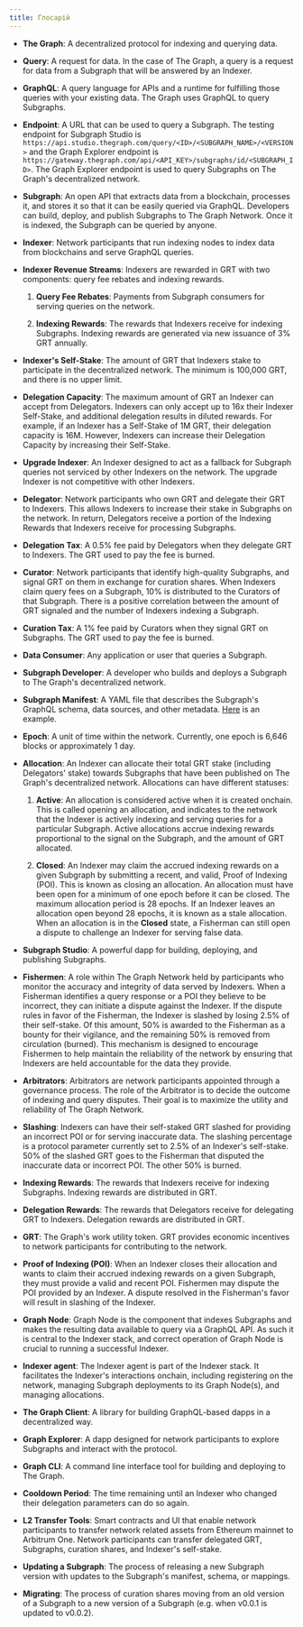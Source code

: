 ```yaml
---
title: Глосарій
---
```


- **The Graph**: A decentralized protocol for indexing and querying data.

- **Query**: A request for data. In the case of The Graph, a query is a request for data from a Subgraph that will be answered by an Indexer.

- **GraphQL**: A query language for APIs and a runtime for fulfilling those queries with your existing data. The Graph uses GraphQL to query Subgraphs.

- **Endpoint**: A URL that can be used to query a Subgraph. The testing endpoint for Subgraph Studio is `https://api.studio.thegraph.com/query/<ID>/<SUBGRAPH_NAME>/<VERSION>` and the Graph Explorer endpoint is `https://gateway.thegraph.com/api/<API_KEY>/subgraphs/id/<SUBGRAPH_ID>`. The Graph Explorer endpoint is used to query Subgraphs on The Graph's decentralized network.

- **Subgraph**: An open API that extracts data from a blockchain, processes it, and stores it so that it can be easily queried via GraphQL. Developers can build, deploy, and publish Subgraphs to The Graph Network. Once it is indexed, the Subgraph can be queried by anyone.

- **Indexer**: Network participants that run indexing nodes to index data from blockchains and serve GraphQL queries.

- **Indexer Revenue Streams**: Indexers are rewarded in GRT with two components: query fee rebates and indexing rewards.
  1. **Query Fee Rebates**: Payments from Subgraph consumers for serving queries on the network.

  2. **Indexing Rewards**: The rewards that Indexers receive for indexing Subgraphs. Indexing rewards are generated via new issuance of 3% GRT annually.

- **Indexer's Self-Stake**: The amount of GRT that Indexers stake to participate in the decentralized network. The minimum is 100,000 GRT, and there is no upper limit.

- **Delegation Capacity**: The maximum amount of GRT an Indexer can accept from Delegators. Indexers can only accept up to 16x their Indexer Self-Stake, and additional delegation results in diluted rewards. For example, if an Indexer has a Self-Stake of 1M GRT, their delegation capacity is 16M. However, Indexers can increase their Delegation Capacity by increasing their Self-Stake.

- **Upgrade Indexer**: An Indexer designed to act as a fallback for Subgraph queries not serviced by other Indexers on the network. The upgrade Indexer is not competitive with other Indexers.

- **Delegator**: Network participants who own GRT and delegate their GRT to Indexers. This allows Indexers to increase their stake in Subgraphs on the network. In return, Delegators receive a portion of the Indexing Rewards that Indexers receive for processing Subgraphs.

- **Delegation Tax**: A 0.5% fee paid by Delegators when they delegate GRT to Indexers. The GRT used to pay the fee is burned.

- **Curator**: Network participants that identify high-quality Subgraphs, and signal GRT on them in exchange for curation shares. When Indexers claim query fees on a Subgraph, 10% is distributed to the Curators of that Subgraph. There is a positive correlation between the amount of GRT signaled and the number of Indexers indexing a Subgraph.

- **Curation Tax**: A 1% fee paid by Curators when they signal GRT on Subgraphs. The GRT used to pay the fee is burned.

- **Data Consumer**: Any application or user that queries a Subgraph.

- **Subgraph Developer**: A developer who builds and deploys a Subgraph to The Graph's decentralized network.

- **Subgraph Manifest**: A YAML file that describes the Subgraph's GraphQL schema, data sources, and other metadata. [Here](https://github.com/graphprotocol/example-subgraph/blob/master/subgraph.yaml) is an example.

- **Epoch**: A unit of time within the network. Currently, one epoch is 6,646 blocks or approximately 1 day.

- **Allocation**: An Indexer can allocate their total GRT stake (including Delegators' stake) towards Subgraphs that have been published on The Graph's decentralized network. Allocations can have different statuses:
  1. **Active**: An allocation is considered active when it is created onchain. This is called opening an allocation, and indicates to the network that the Indexer is actively indexing and serving queries for a particular Subgraph. Active allocations accrue indexing rewards proportional to the signal on the Subgraph, and the amount of GRT allocated.

  2. **Closed**: An Indexer may claim the accrued indexing rewards on a given Subgraph by submitting a recent, and valid, Proof of Indexing (POI). This is known as closing an allocation. An allocation must have been open for a minimum of one epoch before it can be closed. The maximum allocation period is 28 epochs. If an Indexer leaves an allocation open beyond 28 epochs, it is known as a stale allocation. When an allocation is in the **Closed** state, a Fisherman can still open a dispute to challenge an Indexer for serving false data.

- **Subgraph Studio**: A powerful dapp for building, deploying, and publishing Subgraphs.

- **Fishermen**: A role within The Graph Network held by participants who monitor the accuracy and integrity of data served by Indexers. When a Fisherman identifies a query response or a POI they believe to be incorrect, they can initiate a dispute against the Indexer. If the dispute rules in favor of the Fisherman, the Indexer is slashed by losing 2.5% of their self-stake. Of this amount, 50% is awarded to the Fisherman as a bounty for their vigilance, and the remaining 50% is removed from circulation (burned). This mechanism is designed to encourage Fishermen to help maintain the reliability of the network by ensuring that Indexers are held accountable for the data they provide.

- **Arbitrators**: Arbitrators are network participants appointed through a governance process. The role of the Arbitrator is to decide the outcome of indexing and query disputes. Their goal is to maximize the utility and reliability of The Graph Network.

- **Slashing**: Indexers can have their self-staked GRT slashed for providing an incorrect POI or for serving inaccurate data. The slashing percentage is a protocol parameter currently set to 2.5% of an Indexer's self-stake. 50% of the slashed GRT goes to the Fisherman that disputed the inaccurate data or incorrect POI. The other 50% is burned.

- **Indexing Rewards**: The rewards that Indexers receive for indexing Subgraphs. Indexing rewards are distributed in GRT.

- **Delegation Rewards**: The rewards that Delegators receive for delegating GRT to Indexers. Delegation rewards are distributed in GRT.

- **GRT**: The Graph's work utility token. GRT provides economic incentives to network participants for contributing to the network.

- **Proof of Indexing (POI)**: When an Indexer closes their allocation and wants to claim their accrued indexing rewards on a given Subgraph, they must provide a valid and recent POI. Fishermen may dispute the POI provided by an Indexer. A dispute resolved in the Fisherman's favor will result in slashing of the Indexer.

- **Graph Node**: Graph Node is the component that indexes Subgraphs and makes the resulting data available to query via a GraphQL API. As such it is central to the Indexer stack, and correct operation of Graph Node is crucial to running a successful Indexer.

- **Indexer agent**: The Indexer agent is part of the Indexer stack. It facilitates the Indexer's interactions onchain, including registering on the network, managing Subgraph deployments to its Graph Node(s), and managing allocations.

- **The Graph Client**: A library for building GraphQL-based dapps in a decentralized way.

- **Graph Explorer**: A dapp designed for network participants to explore Subgraphs and interact with the protocol.

- **Graph CLI**: A command line interface tool for building and deploying to The Graph.

- **Cooldown Period**: The time remaining until an Indexer who changed their delegation parameters can do so again.

- **L2 Transfer Tools**: Smart contracts and UI that enable network participants to transfer network related assets from Ethereum mainnet to Arbitrum One. Network participants can transfer delegated GRT, Subgraphs, curation shares, and Indexer's self-stake.

- **Updating a Subgraph**: The process of releasing a new Subgraph version with updates to the Subgraph's manifest, schema, or mappings.

- **Migrating**: The process of curation shares moving from an old version of a Subgraph to a new version of a Subgraph (e.g. when v0.0.1 is updated to v0.0.2).
